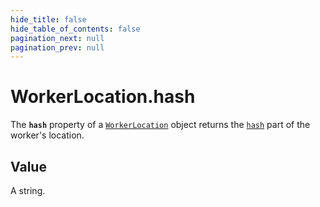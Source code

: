 ```yaml
---
hide_title: false
hide_table_of_contents: false
pagination_next: null
pagination_prev: null
---
```

# WorkerLocation.hash

The **`hash`** property of a [`WorkerLocation`](../../globals/WorkerLocation/WorkerLocation.mdx) object returns the [`hash`](../../globals/URL/prototype/hash.mdx) part of the worker's location.

## Value

A string.
